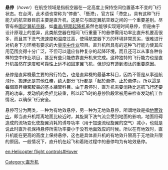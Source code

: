 {{unreferenced|time=2013-03-26T13:38:58+00:00}}
'''悬停'''（''hover''）在航空领域是指航空器在一定高度上保持空间位置基本不变的飞行状态。在台湾，此术语也常称为“停悬”、「懸滯」，官方採「滯空」。具有这种飞行能力的航空器目前主要是直升机，这是它与固定翼航空器之间的一个重要差别。尽管有些[[固定翼航空器|固定翼航空器]]，如[[垂直/短距起降机|垂直/短距起降机]]虽然也能够实现短时间悬停，但是由于设计原理上的差异，此类航空器在相同飞行重量下的悬停需用功率比直升机要高很多，而且其下洗气流速度和温度过高，使得航空器下方的环境非常恶劣，很难进行对机身下方环境有要求的大量[[空中作业|空中作业]]项目。直升机所具有的这种飞行能力使其应用范围变得十分广泛，不但可以适应各种复杂的起降环境，而且还可以从事各种各样的空中作业项目，甚至有些只能依靠直升机来完成。这种独特的飞行能力也是直升机虽然在速度和可靠性上远不如固定翼飞机，但却没有遭到淘汰的重要原因。

悬停是直昇機最主要的飛行特色，也是直昇機的最基本科目，因為不管是从事巡航飛行、搬運还是其他任務，绝大部分飞行都是「起於悬停、止於悬停」，所以這是每個直昇機駕駛員的基本練習科目。由于悬停时，直升机需要消耗比巡航飞行还要高的功率，发动机的负担比较重，所以起飞时的悬停阶段常被用来检查发动机工作情况，以确保飞行安全。

悬停可分为两类，一种为有地效悬停，另一种为无地效悬停。所谓地效是指[[地面效应|地面效应]]，即当直升机距离地面比较近时，其旋翼下洗气流会受到地面的影响，地面阻碍造成的流场变化使旋翼消耗的诱导功率（用于加速流经旋翼的空气）减小，也就是说此时直升机保持悬停所需功率要小于没有地面效应的时候。所以在有地效时，直升机能在更高的高度上保持悬停，这也是具体直升机的有地效升限高于无地效升限的原因。一般情况下，直升机在起飞和着陆过程中的悬停均为有地效悬停。

[[Category:直升机|Category:直升机]]
[[en:Helicopter_flight_controls#Hover|en:Helicopter flight controls#Hover]]
